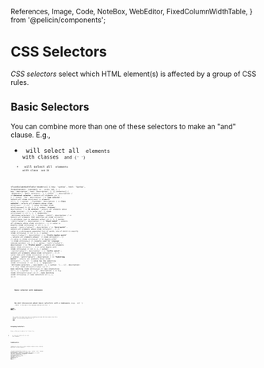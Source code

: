  References,
  Image,
  Code,
  NoteBox,
  WebEditor,
  FixedColumnWidthTable,
} from '@pelicin/components';

<MetadataConfigurer title="CSS Selectors" dateCreated="2021-02-21" />

# CSS Selectors

<dfn>CSS selectors</dfn> select which HTML element(s) is affected by a group of CSS rules.

## Basic Selectors

You can combine more than one of these selectors to make an "and" clause. E.g.,

- <Code str="p.foo.bar" /> will select all <Code str="<p>" /> elements with classes <Code str="foo" /> and <Code str="bar" />{' '}
- <Code str="p.foo#bar" /> will select all <Code str="<p>" /> elements with class <Code str="foo" /> and
  ID <Code str="bar" />

<FixedColumnWidthTable
  headers={[
    {
      key: 'syntax',
      text: 'Syntax',
      formatContent: (content) => <Code str={content} />,
      width: 160,
    },
    {
      key: 'description',
      text: 'Description',
    },
  ]}
  contents={[
    {
      '@separator': 'Basic selectors',
    },
    {
      syntax: '*',
      description: (
        <>
          <b>Universal selector</b> &mdash; selects all elements
        </>
      ),
    },
    {
      syntax: 'foo',
      description: (
        <>
          <b>Type selector</b> &mdash; selects all <Code str={`<foo>`} /> elements
        </>
      ),
    },
    {
      syntax: '.classname',
      description: (
        <>
          <b>Class selector</b> &mdash; selects all elements whose <Code str={`class="..."`} />{' '}
          value includes <Code str={`classname`} />
        </>
      ),
    },
    {
      syntax: '#idname',
      description: (
        <>
          <b>ID selector</b> &mdash; selects all elements whose <Code str={`id="..."`} /> value is{' '}
          <Code str={`idname`} />
        </>
      ),
    },
    {
      '@separator': 'Attribute selectors',
    },
    {
      syntax: '[attr]',
      description: (
        <>
          Selects all elements that specifies an <Code str={`attr`} /> attribute (set to whatever
          value)
        </>
      ),
    },
    {
      syntax: '[attr="value"]',
      description: (
        <>
          <b>"Exact match"</b> &mdash; selects all elements whose <Code str={`attr="..."`} /> value
          is exactly <Code str={`value`} />
        </>
      ),
    },
    {
      syntax: '[attr~="value"]',
      description: (
        <>
          <b>"Word match"</b> &mdash; selects all elements whose <Code str={`attr="..."`} /> value
          is a whitespace-separated list of words, one of which is exactly <Code str={`value`} />
        </>
      ),
    },
    {
      syntax: '[attr|="value"]',
      description: (
        <>
          <b>"Prefix-hyphen match"</b> &mdash; selects all elements whose{' '}
          <Code str={`attr="..."`} /> value is <Code str={`value`} /> or begins with{' '}
          <Code str={`value-`} /> (usually used for language subcode matches)
        </>
      ),
    },
    {
      syntax: '[attr^="value"]',
      description: (
        <>
          <b>"Prefix match"</b> &mdash; selects all elements whose <Code str={`attr="..."`} /> value
          begins with <Code str={`value`} />
        </>
      ),
    },
    {
      syntax: '[attr$="value"]',
      description: (
        <>
          <b>"Suffix match"</b> &mdash; selects all elements whose <Code str={`attr="..."`} /> value
          ends with <Code str={`value`} />
        </>
      ),
    },
    {
      syntax: '[attr*="value"]',
      description: (
        <>
          <b>"Substring match"</b> &mdash; selects all elements whose <Code str={`attr="..."`} />{' '}
          value has the substring <Code str={`value`} />
        </>
      ),
    },
    {
      '@separator': 'Attribute selectors — case match',
    },
    {
      syntax: '[... i]',
      description: (
        <>
          E.g. <Code str={`[attr="value" i]`} /> &mdash; make matching <Code str={`value`} /> case
          insensitive
        </>
      ),
    },
    {
      syntax: '[... s]',
      description: (
        <>
          E.g. <Code str={`[attr="value" s]`} /> &mdash; make matching <Code str={`value`} /> case
          sensitive
        </>
      ),
    },
  ]}
/>

<NoteBox type="info">
  <p>
    <strong>Basic selector with namespace</strong>
  </p>
  <p>
    We omit discussion about basic selectors with a namespace, e.g. <Code str="ns|*" /> or{' '}
    <Code str="ns|div" />, where <Code str="ns" /> is the name of the namespace defined with the{' '}
    <a href="https://developer.mozilla.org/en-US/docs/Web/CSS/@namespace">
      <Code str="@namespace" />
    </a>{' '}
    syntax.
  </p>
  <p>
    This usually only makes sense when we're dealing with other XML-like formats (like SVG or
    MathML). You can read more about this{' '}
    <a href="https://www.w3.org/Talks/2016/0205-CSS-Canberra/namespaces.html">here</a>.
  </p>
</NoteBox>

## Grouping Selectors

Using `,` allows you to make an "or" clause. E.g.,

- `div, span` will select all `<div>` and `<span>` elements.

## Combinators

Combinators allow you to select elements based on their relative positions to other elements.

<FixedColumnWidthTable
  headers={[
    {
      key: 'syntax',
      text: 'Syntax',
      formatContent: (content) => <Code str={content} />,
      width: 160,
    },
    {
      key: 'description',
      text: 'Description',
    },
  ]}
  contents={[
    {
      syntax: 'div span',
      description: (
        <>
          <b>Descendant combinator</b> &mdash; selects all <Code str="<span>" /> that are
          descendants of <Code str="<div>" />
        </>
      ),
    },
    {
      syntax: 'div > span',
      description: (
        <>
          <b>Descendant combinator</b> &mdash; selects all <Code str="<span>" /> that are immediate
          child of <Code str="<div>" />
        </>
      ),
    },
    {
      syntax: 'h1 ~ p',
      description: (
        <>
          <b>General sibling combinator</b> &mdash; selects all <Code str="<p>" /> that follows{' '}
          <Code str="<h1>" />
        </>
      ),
    },
    {
      syntax: 'h1 + p',
      description: (
        <>
          <b>Immediate sibling combinator</b> &mdash; selects all <Code str="<p>" /> that
          immediately follows <Code str="<h1>" />
        </>
      ),
    },
    {
      syntax: 'col || td',
      description: (
        <>
          <b>Column combinator</b> &mdash; selects all <Code str="<td>" /> that belongs to the
          span/scope of <Code str="<col>" />
        </>
      ),
    },
  ]}
/>

## Pseudo

Pseudo selectors select something that is not actually there in the document tree.

<FixedColumnWidthTable
  headers={[
    {
      key: 'syntax',
      text: 'Syntax',
      formatContent: (content) => <Code str={content} />,
      width: 160,
    },
    {
      key: 'description',
      text: 'Description',
    },
  ]}
  contents={[
    {
      syntax: 'a:hover',
      description: (
        <>
          <b>
            Pseudo class (<Code str=":pseudoclass" />)
          </b>{' '}
          &mdash; selects element based on its state information
        </>
      ),
    },
    {
      syntax: 'a::before',
      description: (
        <>
          <b>
            Pseudo element (<Code str="::pseudoelement" />)
          </b>{' '}
          &mdash; represents entitity not included in HTML
        </>
      ),
    },
  ]}
/>

## References

<References
  references={[
    {
      text: 'CSS selectors (MDN)',
      link: `https://developer.mozilla.org/en-US/docs/Web/CSS/CSS_Selectors`,
    },
    {
      text: 'Attribute selectors (MDN)',
      link: `https://developer.mozilla.org/en-US/docs/Web/CSS/Attribute_selectors`,
    },
    {
      text: '@namespace (MDN)',
      link: `https://developer.mozilla.org/en-US/docs/Web/CSS/@namespace`,
    },
    {
      text: 'XML Namespaces – CSS tutorial & history (5 February 2016, Canberra) (W3)',
      link: `https://www.w3.org/Talks/2016/0205-CSS-Canberra/namespaces.html`,
    },
  ]}
/>
